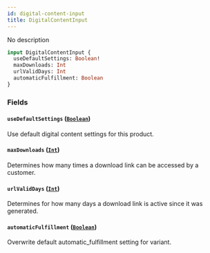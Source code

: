```yaml
---
id: digital-content-input
title: DigitalContentInput
---
```


No description

```graphql
input DigitalContentInput {
  useDefaultSettings: Boolean!
  maxDownloads: Int
  urlValidDays: Int
  automaticFulfillment: Boolean
}
```

### Fields

#### `useDefaultSettings` ([`Boolean`](../../../developer/api-reference/scalars/boolean))

Use default digital content settings for this product.

#### `maxDownloads` ([`Int`](../../../developer/api-reference/scalars/int))

Determines how many times a download link can be accessed by a customer.

#### `urlValidDays` ([`Int`](../../../developer/api-reference/scalars/int))

Determines for how many days a download link is active since it was generated.

#### `automaticFulfillment` ([`Boolean`](../../../developer/api-reference/scalars/boolean))

Overwrite default automatic_fulfillment setting for variant.
